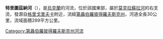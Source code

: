 '''特里圖茲納河'''（{{lang-uk|Тритузна}}），是[[烏克蘭|烏克蘭]]的河流，位於該國東部，屬於[[莫克拉蘇拉河|莫克拉蘇拉河]]的右支流，發源自[[格里戈里夫卡_(索洛涅區)|格里戈里夫卡]]附近，流經[[第聶伯羅彼得羅夫斯克州|第聶伯羅彼得羅夫斯克州]]，河道全長30公里，流域面積289平方公里。

{{DEFAULTSORT:Тритузна}}
[[Category:第聶伯羅彼得羅夫斯克州河流|Category:第聶伯羅彼得羅夫斯克州河流]]


{{Ukraine-river-stub}}